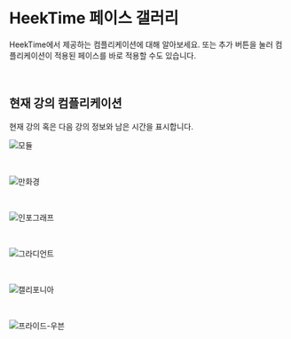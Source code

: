 
# HeekTime 페이스 갤러리

HeekTime에서 제공하는 컴플리케이션에 대해 알아보세요. 또는 추가 버튼을 눌러 컴플리케이션이 적용된 페이스를 바로 적용할 수도 있습니다.

<br />

## 현재 강의 컴플리케이션

현재 강의 혹은 다음 강의 정보와 남은 시간을 표시합니다.


<div class="face-image-wrapper">

![모듈](files/모듈.png)

</div>

<AddToAppleWatchButton href="/files/모듈.watchface" className="add-button" />
<br />

<div class="face-image-wrapper">

![만화경](files/만화경.png)

</div>

<AddToAppleWatchButton href="/files/만화경.watchface" className="add-button" />
<br />

<div class="face-image-wrapper">

![인포그래프](files/인포그래프.png)

</div>

<AddToAppleWatchButton
  href="/files/인포그래프.watchface"
  className="add-button"
/>
<br />

<div class="face-image-wrapper">

![그라디언트](files/그라디언트.png)

</div>

<AddToAppleWatchButton
  href="/files/그라디언트.watchface"
  className="add-button"
/>
<br />

<div class="face-image-wrapper">

![캘리포니아](files/캘리포니아.png)

</div>

<AddToAppleWatchButton
  href="/files/캘리포니아.watchface"
  className="add-button"
/>
<br />

<div class="face-image-wrapper">

![프라이드-우븐](files/프라이드-우븐.png)

</div>

<AddToAppleWatchButton
  href="/files/프라이드-우븐.watchface"
  className="add-button"
/>
